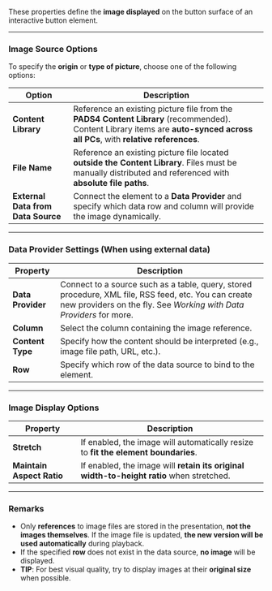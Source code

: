 
These properties define the **image displayed** on the button surface of an interactive button element.

---

### **Image Source Options**

To specify the **origin** or **type of picture**, choose one of the following options:

| **Option**                                    | **Description**                                                                                                                                                        |
|------------------------------------------------|----------------------------------------------------------------------------------------------------------------------------------------------------------------------|
| **Content Library**                            | Reference an existing picture file from the **PADS4 Content Library** (recommended). Content Library items are **auto-synced across all PCs**, with **relative references**. |
| **File Name**                                  | Reference an existing picture file located **outside the Content Library**. Files must be manually distributed and referenced with **absolute file paths**.            |
| **External Data from Data Source**              | Connect the element to a **Data Provider** and specify which data row and column will provide the image dynamically.                                                  |

---

### **Data Provider Settings** (When using external data)

| **Property**   | **Description**                                                                                   |
|----------------|--------------------------------------------------------------------------------------------------|
| **Data Provider** | Connect to a source such as a table, query, stored procedure, XML file, RSS feed, etc. You can create new providers on the fly. See *Working with Data Providers* for more. |
| **Column**        | Select the column containing the image reference.                                              |
| **Content Type**  | Specify how the content should be interpreted (e.g., image file path, URL, etc.).                |
| **Row**           | Specify which row of the data source to bind to the element.                                    |

---

### **Image Display Options**

| **Property**              | **Description**                                                                                               |
|---------------------------|--------------------------------------------------------------------------------------------------------------|
| **Stretch**                | If enabled, the image will automatically resize to **fit the element boundaries**.                          |
| **Maintain Aspect Ratio**  | If enabled, the image will **retain its original width-to-height ratio** when stretched.                     |

---

### **Remarks**
- Only **references** to image files are stored in the presentation, **not the images themselves**. If the image file is updated, **the new version will be used automatically** during playback.
- If the specified **row** does not exist in the data source, **no image** will be displayed.
- **TIP**: For best visual quality, try to display images at their **original size** when possible.

